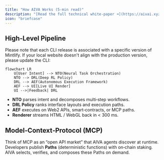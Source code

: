 ```yaml
---
title: "How AIVA Works (5‑min read)"
description: "[Read the full technical white‑paper ➜](https://aivai.xyz/whitepaper)"
icon: "briefcase"
---
```


## High‑Level Pipeline

Please note that each CLI release is associated with a specific version of Mintlify. If your local website doesn't align with the production version, please update the CLI:

```mermaid
flowchart LR
    U[User Intent] --> NTO(Neural Task Orchestration)
    NTO --> DRL(Deep RL Policy)
    DRL --> AEF(Autonomous Execution Framework)
    AEF --> UI[Live UI Render]
    UI -->|Feedback| DRL
```

- **NTO** parses intent and decomposes multi‑step workflows.
- **DRL Policy** ranks interface layouts and execution paths.
- **AEF** executes on Web2 APIs, smart‑contracts, or MCP paths.
- **Renderer** streams HTML / WebGL back in \< 300 ms.

## Model‑Context‑Protocol (MCP)

Think of MCP as an “open API market” that AIVA agents discover at runtime. Developers publish **Paths** (deterministic functions) with on‑chain staking. AIVA selects, verifies, and composes these Paths on demand.